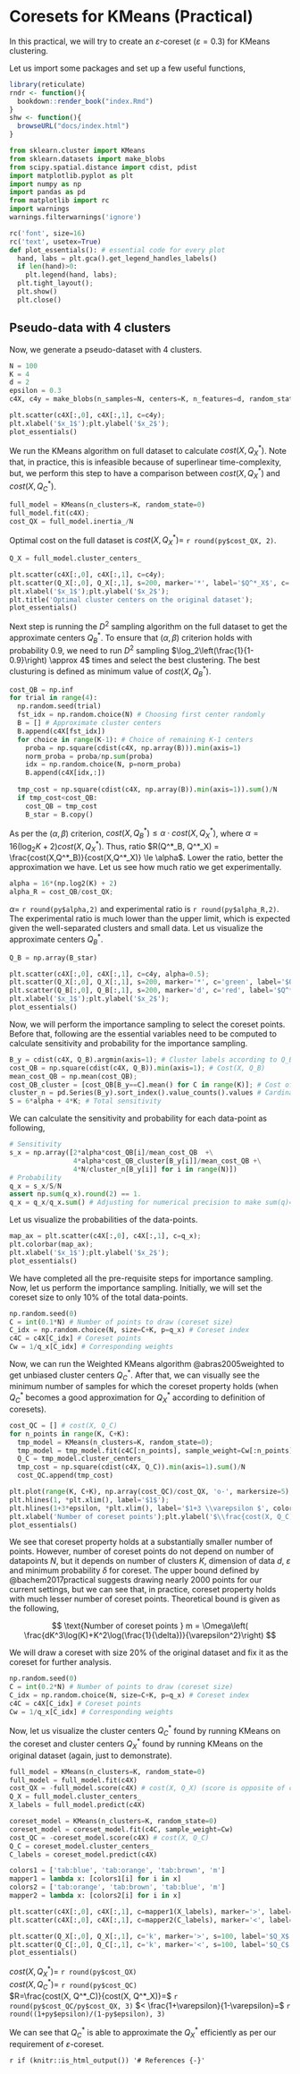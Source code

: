 # Coresets for KMeans (Practical)

In this practical, we will try to create an $\varepsilon$-coreset ($\varepsilon=0.3$) for KMeans clustering.

Let us import some packages and set up a few useful functions,

```r
library(reticulate)
rndr <- function(){
  bookdown::render_book("index.Rmd")
}
shw <- function(){
  browseURL("docs/index.html")
}
```

```python
from sklearn.cluster import KMeans
from sklearn.datasets import make_blobs
from scipy.spatial.distance import cdist, pdist
import matplotlib.pyplot as plt
import numpy as np
import pandas as pd
from matplotlib import rc
import warnings
warnings.filterwarnings('ignore')

rc('font', size=16)
rc('text', usetex=True)
def plot_essentials(): # essential code for every plot
  hand, labs = plt.gca().get_legend_handles_labels()
  if len(hand)>0:
    plt.legend(hand, labs);
  plt.tight_layout();
  plt.show()
  plt.close()
```

## Pseudo-data with 4 clusters

Now, we generate a pseudo-dataset with 4 clusters.

```python
N = 100
K = 4
d = 2
epsilon = 0.3
c4X, c4y = make_blobs(n_samples=N, centers=K, n_features=d, random_state=0, cluster_std=0.8)

plt.scatter(c4X[:,0], c4X[:,1], c=c4y);
plt.xlabel('$x_1$');plt.ylabel('$x_2$');
plot_essentials()
```

We run the KMeans algorithm on full dataset to calculate $cost(X, Q^*_X)$. Note that, in practice, this is infeasible because of superlinear time-complexity, but, we perform this step to have a comparison between $cost(X, Q^*_X)$ and $cost(X, Q^*_C)$.

```python
full_model = KMeans(n_clusters=K, random_state=0)
full_model.fit(c4X);
cost_QX = full_model.inertia_/N
```
Optimal cost on the full dataset is $cost(X, Q^*_X)=$ `r round(py$cost_QX, 2)`.

```python
Q_X = full_model.cluster_centers_

plt.scatter(c4X[:,0], c4X[:,1], c=c4y);
plt.scatter(Q_X[:,0], Q_X[:,1], s=200, marker='*', label='$Q^*_X$', c='green');
plt.xlabel('$x_1$');plt.ylabel('$x_2$');
plt.title('Optimal cluster centers on the original dataset');
plot_essentials()
```

Next step is running the $D^2$ sampling algorithm on the full dataset to get the approximate centers $Q^*_B$. To ensure that $(\alpha, \beta)$ criterion holds with probability $0.9$, we need to run $D^2$ sampling $\log_2\left(\frac{1}{1-0.9}\right) \approx 4$ times and select the best clustering. The best clusturing is defined as minimum value of $cost(X,Q^*_B)$.

```python
cost_QB = np.inf
for trial in range(4):
  np.random.seed(trial)
  fst_idx = np.random.choice(N) # Choosing first center randomly
  B = [] # Approximate cluster centers
  B.append(c4X[fst_idx])
  for choice in range(K-1): # Choice of remaining K-1 centers
    proba = np.square(cdist(c4X, np.array(B))).min(axis=1)
    norm_proba = proba/np.sum(proba)
    idx = np.random.choice(N, p=norm_proba)
    B.append(c4X[idx,:])
  
  tmp_cost = np.square(cdist(c4X, np.array(B)).min(axis=1)).sum()/N
  if tmp_cost<cost_QB:
    cost_QB = tmp_cost
    B_star = B.copy()
```

As per the $(\alpha, \beta)$ criterion, $cost(X,Q^*_B) \le \alpha\cdot cost(X,Q^*_X)$, where $\alpha=16(\log_2K+2)cost(X,Q^*_X)$. Thus, ratio $R(Q^*_B, Q^*_X) = \frac{cost(X,Q^*_B)}{cost(X,Q^*_X)} \le \alpha$. Lower the ratio, better the approximation we have. Let us see how much ratio we get experimentally.

```python
alpha = 16*(np.log2(K) + 2)
alpha_R = cost_QB/cost_QX;
```

$\alpha=$ `r round(py$alpha,2)` and experimental ratio is `r round(py$alpha_R,2)`. The experimental ratio is much lower than the upper limit, which is expected given the well-separated clusters and small data. Let us visualize the approximate centers $Q^*_B$.

```python
Q_B = np.array(B_star)

plt.scatter(c4X[:,0], c4X[:,1], c=c4y, alpha=0.5);
plt.scatter(Q_X[:,0], Q_X[:,1], s=200, marker='*', c='green', label='$Q^*_X$');
plt.scatter(Q_B[:,0], Q_B[:,1], s=200, marker='d', c='red', label='$Q^*_B$');
plt.xlabel('$x_1$');plt.ylabel('$x_2$');
plot_essentials()
```

Now, we will perform the importance sampling to select the coreset points. Before that, following are the essential variables need to be computed to calculate sensitivity and probability for the importance sampling.

```python
B_y = cdist(c4X, Q_B).argmin(axis=1); # Cluster labels according to Q_B
cost_QB = np.square(cdist(c4X, Q_B)).min(axis=1); # Cost(X, Q_B)
mean_cost_QB = np.mean(cost_QB);
cost_QB_cluster = [cost_QB[B_y==C].mean() for C in range(K)]; # Cost of each cluster
cluster_n = pd.Series(B_y).sort_index().value_counts().values # Cardinality of each cluster
S = 6*alpha + 4*K; # Total sensitivity
```

We can calculate the sensitivity and probability for each data-point as following,

```python
# Sensitivity
s_x = np.array([2*alpha*cost_QB[i]/mean_cost_QB  +\
                4*alpha*cost_QB_cluster[B_y[i]]/mean_cost_QB +\
                4*N/cluster_n[B_y[i]] for i in range(N)])
# Probability
q_x = s_x/S/N
assert np.sum(q_x).round(2) == 1.
q_x = q_x/q_x.sum() # Adjusting for numerical precision to make sum(q)=1
```

Let us visualize the probabilities of the data-points.

```python
map_ax = plt.scatter(c4X[:,0], c4X[:,1], c=q_x);
plt.colorbar(map_ax);
plt.xlabel('$x_1$');plt.ylabel('$x_2$');
plot_essentials()
```

We have completed all the pre-requisite steps for importance sampling. Now, let us perform the importance sampling. Initially, we will set the coreset size to only 10% of the total data-points.

```python
np.random.seed(0)
C = int(0.1*N) # Number of points to draw (coreset size)
C_idx = np.random.choice(N, size=C+K, p=q_x) # Coreset index
c4C = c4X[C_idx] # Coreset points
Cw = 1/q_x[C_idx] # Corresponding weights 
```

Now, we can run the Weighted KMeans algorithm @abras2005weighted to get unbiased cluster centers $Q^*_C$.
After that, we can visually see the minimum number of samples for which the coreset property holds (when $Q^*_C$ becomes a good approximation for $Q^*_X$ according to definition of coresets).

```python
cost_QC = [] # cost(X, Q_C)
for n_points in range(K, C+K):
  tmp_model = KMeans(n_clusters=K, random_state=0);
  tmp_model = tmp_model.fit(c4C[:n_points], sample_weight=Cw[:n_points]);
  Q_C = tmp_model.cluster_centers_
  tmp_cost = np.square(cdist(c4X, Q_C)).min(axis=1).sum()/N
  cost_QC.append(tmp_cost)

plt.plot(range(K, C+K), np.array(cost_QC)/cost_QX, 'o-', markersize=5);
plt.hlines(1, *plt.xlim(), label='$1$');
plt.hlines(1+3*epsilon, *plt.xlim(), label='$1+3 \\varepsilon $', color='red');
plt.xlabel('Number of coreset points');plt.ylabel('$\\frac{cost(X, Q_C)}{cost(X, Q_X)}$');
plot_essentials()
```

We see that coreset property holds at a substantially smaller number of points. However, number of coreset points do not depend on number of datapoints $N$, but it depends on number of clusters $K$, dimension of data $d$, $\varepsilon$ and minimum probability $\delta$ for coreset. The upper bound defined by @bachem2017practical suggests drawing nearly 2000 points for our current settings, but we can see that, in practice, coreset property holds with much lesser number of coreset points. Theoretical bound is given as the following,

$$
\text{Number of coreset points } m = \Omega\left( \frac{dK^3\log(K)+K^2\log(\frac{1}{\delta})}{\varepsilon^2}\right) 
$$

We will draw a coreset with size 20% of the original dataset and fix it as the coreset for further analysis.

```python
np.random.seed(0)
C = int(0.2*N) # Number of points to draw (coreset size)
C_idx = np.random.choice(N, size=C+K, p=q_x) # Coreset index
c4C = c4X[C_idx] # Coreset points
Cw = 1/q_x[C_idx] # Corresponding weights 
```

Now, let us visualize the cluster centers $Q^*_C$ found by running KMeans on the coreset and cluster centers $Q^*_X$ found by running KMeans on the original dataset (again, just to demonstrate).

```python
full_model = KMeans(n_clusters=K, random_state=0)
full_model = full_model.fit(c4X)
cost_QX = -full_model.score(c4X) # cost(X, Q_X) (score is opposite of cost) 
Q_X = full_model.cluster_centers_
X_labels = full_model.predict(c4X)

coreset_model = KMeans(n_clusters=K, random_state=0)
coreset_model = coreset_model.fit(c4C, sample_weight=Cw)
cost_QC = -coreset_model.score(c4X) # cost(X, Q_C)
Q_C = coreset_model.cluster_centers_
C_labels = coreset_model.predict(c4X)

colors1 = ['tab:blue', 'tab:orange', 'tab:brown', 'm']
mapper1 = lambda x: [colors1[i] for i in x]
colors2 = ['tab:orange', 'tab:brown', 'tab:blue', 'm']
mapper2 = lambda x: [colors2[i] for i in x]

plt.scatter(c4X[:,0], c4X[:,1], c=mapper1(X_labels), marker='>', label='clusters of $Q_X$', s=50);
plt.scatter(c4X[:,0], c4X[:,1], c=mapper2(C_labels), marker='<', label='clusters of $Q_C$', s=50);

plt.scatter(Q_X[:,0], Q_X[:,1], c='k', marker='>', s=100, label='$Q_X$');
plt.scatter(Q_C[:,0], Q_C[:,1], c='k', marker='<', s=100, label='$Q_C$');
plot_essentials()
```

$cost(X, Q^*_X)=$ `r round(py$cost_QX)`   
$cost(X, Q^*_C)=$ `r round(py$cost_QC)`    
$R=\frac{cost(X, Q^*_C)}{cost(X, Q^*_X)}=$ `r round(py$cost_QC/py$cost_QX, 3)` $< \frac{1+\varepsilon}{1-\varepsilon}=$ `r round((1+py$epsilon)/(1-py$epsilon), 3)`

We can see that $Q^*_C$ is able to approximate the $Q^*_X$ efficiently as per our requirement of $\varepsilon$-coreset. 

`r if (knitr::is_html_output()) '# References {-}'`